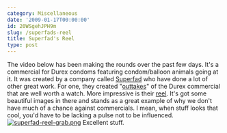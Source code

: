 ```yaml
---
category: Miscellaneous
date: '2009-01-17T00:00:00'
id: 20WSgehJPH9m
slug: /superfads-reel
title: Superfad's Reel
type: post
---
```


The video below has been making the rounds over the past few days.
It's a commercial for Durex condoms featuring condom/balloon
animals going at it.
It was created by a company called [Superfad](http://superfad.com/)
who have done a lot of other great work. For one, they created
"[outtakes](http://superfad.com/player.php?project=251&item=576)"
of the Durex commercial that are well worth a watch. More
impressive is their [reel](http://superfad.com/reel.php). It's got
some beautiful images in there and stands as a great example of why
we don't have much of a chance against commercials. I mean, when
stuff looks that cool, you'd have to be lacking a pulse not to be
influenced.
[![superfad-reel-grab.png](http://www.alanwsmith.com/blog/wp-content/uploads/2009/01/superfad-reel-grab.png)](http://superfad.com/reel.php)
Excellent stuff.